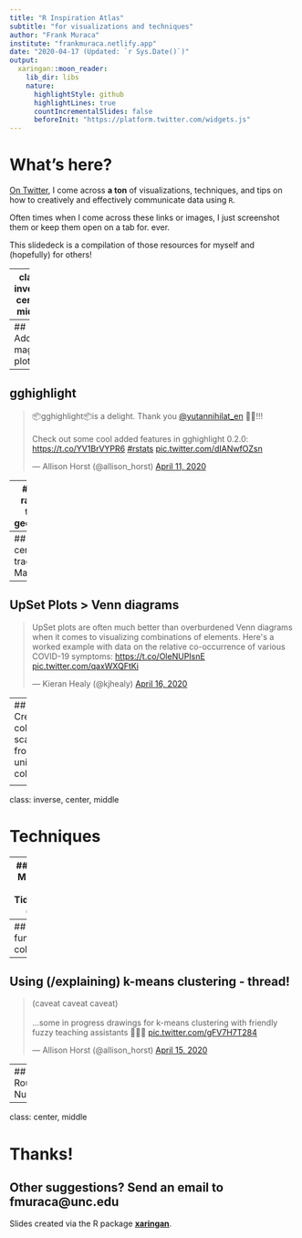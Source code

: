 ```yaml
---
title: "R Inspiration Atlas"
subtitle: "for visualizations and techniques"
author: "Frank Muraca"
institute: "frankmuraca.netlify.app"
date: "2020-04-17 (Updated: `r Sys.Date()`)"
output:
  xaringan::moon_reader:
    lib_dir: libs
    nature:
      highlightStyle: github
      highlightLines: true
      countIncrementalSlides: false
      beforeInit: "https://platform.twitter.com/widgets.js"
---
```

# What's here?

[On Twitter](https://twitter.com/search?q=%23Rstats&src=typed_query), I come across **a ton** of visualizations, techniques, and tips on how to creatively and effectively communicate data using `R`. 

Often times when I come across these links or images, I just screenshot them or keep them open on a tab for. ever. 

This slidedeck is a compilation of those resources for myself and (hopefully) for others! 


---
class: inverse, center, middle

# Visualizations

--- 
## Adding maginal plots
<blockquote class="twitter-tweet"><p lang="en" dir="ltr">Small pleasures today: learning to use <a href="https://twitter.com/hashtag/rstats?src=hash&amp;ref_src=twsrc%5Etfw">#rstats</a> cowplot to add marginal plots to my figures. Found this tutorial by <a href="https://twitter.com/lpreding?ref_src=twsrc%5Etfw">@lpreding</a> super helpful:<a href="https://t.co/1FVdoHisJd">https://t.co/1FVdoHisJd</a> <a href="https://t.co/5caeXZxG40">pic.twitter.com/5caeXZxG40</a></p>&mdash; Kaija Gahm (@kaija_bean) <a href="https://twitter.com/kaija_bean/status/1247568735004590082?ref_src=twsrc%5Etfw">April 7, 2020</a></blockquote> <script async src="https://platform.twitter.com/widgets.js" charset="utf-8"></script>

---
## gghighlight
<blockquote class="twitter-tweet"><p lang="en" dir="ltr">📦gghighlight📦is a delight. Thank you <a href="https://twitter.com/yutannihilat_en?ref_src=twsrc%5Etfw">@yutannihilat_en</a> 🥳🎉!!! <br><br>Check out some cool added features in gghighlight 0.2.0: <a href="https://t.co/YV1BrVYPR6">https://t.co/YV1BrVYPR6</a> <a href="https://twitter.com/hashtag/rstats?src=hash&amp;ref_src=twsrc%5Etfw">#rstats</a> <a href="https://t.co/dIANwfOZsn">pic.twitter.com/dIANwfOZsn</a></p>&mdash; Allison Horst (@allison_horst) <a href="https://twitter.com/allison_horst/status/1248765119334498305?ref_src=twsrc%5Etfw">April 11, 2020</a></blockquote> <script async src="https://platform.twitter.com/widgets.js" charset="utf-8"></script>

---
## Show rank over time w/ geom_bump
<blockquote class="twitter-tweet"><p lang="en" dir="ltr">A new geom for ggplot, geom_bump shows rank over time. Check it out on github. <a href="https://twitter.com/hashtag/rstats?src=hash&amp;ref_src=twsrc%5Etfw">#rstats</a> <a href="https://twitter.com/hashtag/dataviz?src=hash&amp;ref_src=twsrc%5Etfw">#dataviz</a> <a href="https://t.co/mjJclPPoua">https://t.co/mjJclPPoua</a> <a href="https://t.co/U1jNAY0aX3">pic.twitter.com/U1jNAY0aX3</a></p>&mdash; David Sjöberg (@davsjob) <a href="https://twitter.com/davsjob/status/1231958958761484290?ref_src=twsrc%5Etfw">February 24, 2020</a></blockquote> <script async src="https://platform.twitter.com/widgets.js" charset="utf-8"></script>

---
## Exploring census tracts with Mapbox
<blockquote class="twitter-tweet"><p lang="en" dir="ltr">In the GitHub version of <a href="https://twitter.com/hashtag/rstats?src=hash&amp;ref_src=twsrc%5Etfw">#rstats</a> tidycensus, you can now grab ACS data + geometry for all 74,000 Census tracts in the US, explorable on a <a href="https://twitter.com/Mapbox?ref_src=twsrc%5Etfw">@Mapbox</a> map with mapdeck <a href="https://t.co/rCUP8QKv6m">https://t.co/rCUP8QKv6m</a> <a href="https://t.co/1wxESbaG7T">pic.twitter.com/1wxESbaG7T</a></p>&mdash; Kyle Walker (@kyle_e_walker) <a href="https://twitter.com/kyle_e_walker/status/1250879454848716800?ref_src=twsrc%5Etfw">April 16, 2020</a></blockquote> <script async src="https://platform.twitter.com/widgets.js" charset="utf-8"></script>

---
## UpSet Plots > Venn diagrams
<blockquote class="twitter-tweet"><p lang="en" dir="ltr">UpSet plots are often much better than overburdened Venn diagrams when it comes to visualizing combinations of elements. Here&#39;s a worked example with data on the relative co-occurrence of various COVID-19 symptoms: <a href="https://t.co/OleNUPIsnE">https://t.co/OleNUPIsnE</a> <a href="https://t.co/qaxWXQFtKi">pic.twitter.com/qaxWXQFtKi</a></p>&mdash; Kieran Healy (@kjhealy) <a href="https://twitter.com/kjhealy/status/1250887795096379394?ref_src=twsrc%5Etfw">April 16, 2020</a></blockquote> <script async src="https://platform.twitter.com/widgets.js" charset="utf-8"></script>

---
## Create color scale from unique color

<blockquote class="twitter-tweet"><p lang="en" dir="ltr">A little <a href="https://twitter.com/rstudio?ref_src=twsrc%5Etfw">@rstudio</a> add-in to create color scale from a unique color, because it&#39;s always fun to manipulate colors ! 🎨😁 <a href="https://twitter.com/hashtag/rstats?src=hash&amp;ref_src=twsrc%5Etfw">#rstats</a> <a href="https://twitter.com/hashtag/rshiny?src=hash&amp;ref_src=twsrc%5Etfw">#rshiny</a> <a href="https://t.co/CrnonoUiMm">https://t.co/CrnonoUiMm</a> <a href="https://t.co/0bo9g0UKNA">pic.twitter.com/0bo9g0UKNA</a></p>&mdash; dreamRs (@dreamRs_fr) <a href="https://twitter.com/dreamRs_fr/status/1250708416999436290?ref_src=twsrc%5Etfw">April 16, 2020</a></blockquote> <script async src="https://platform.twitter.com/widgets.js" charset="utf-8"></script>

---

class: inverse, center, middle

# Techniques


---
## Census Microdata w/ Tidycensus (soon)

<blockquote class="twitter-tweet"><p lang="en" dir="ltr">It&#39;s not ready for use yet, but <a href="https://twitter.com/uscensusbureau?ref_src=twsrc%5Etfw">@uscensusbureau</a> microdata access is coming to <a href="https://twitter.com/hashtag/rstats?src=hash&amp;ref_src=twsrc%5Etfw">#rstats</a> tidycensus in the near future... <a href="https://t.co/C2wgYXA9Pj">pic.twitter.com/C2wgYXA9Pj</a></p>&mdash; Kyle Walker (@kyle_e_walker) <a href="https://twitter.com/kyle_e_walker/status/1250883229466451974?ref_src=twsrc%5Etfw">April 16, 2020</a></blockquote> <script async src="https://platform.twitter.com/widgets.js" charset="utf-8"></script>



---
## Apply functions to column*S*!
<blockquote class="twitter-tweet"><p lang="en" dir="ltr">Excited about the very friendly dplyr::across() function in dplyr 1.0.0 🔥🤩 Thank you <a href="https://twitter.com/romain_francois?ref_src=twsrc%5Etfw">@romain_francois</a> <a href="https://twitter.com/hadleywickham?ref_src=twsrc%5Etfw">@hadleywickham</a> &amp; other contributors for this new jewel 💎 <a href="https://t.co/0sZf3tyH4B">https://t.co/0sZf3tyH4B</a><a href="https://twitter.com/hashtag/rstats?src=hash&amp;ref_src=twsrc%5Etfw">#rstats</a> <a href="https://t.co/vELx0IDg38">pic.twitter.com/vELx0IDg38</a></p>&mdash; Allison Horst (@allison_horst) <a href="https://twitter.com/allison_horst/status/1247188988672143360?ref_src=twsrc%5Etfw">April 6, 2020</a></blockquote> <script async src="https://platform.twitter.com/widgets.js" charset="utf-8"></script>

---
## Using (/explaining) k-means clustering - thread! 
<blockquote class="twitter-tweet"><p lang="en" dir="ltr">(caveat caveat caveat)<br><br>...some in progress drawings for k-means clustering with friendly fuzzy teaching assistants 👾👾👾 <a href="https://t.co/gFV7H7T284">pic.twitter.com/gFV7H7T284</a></p>&mdash; Allison Horst (@allison_horst) <a href="https://twitter.com/allison_horst/status/1250477975130140672?ref_src=twsrc%5Etfw">April 15, 2020</a></blockquote> <script async src="https://platform.twitter.com/widgets.js" charset="utf-8"></script>


---
## Rounding Numbers
<blockquote class="twitter-tweet"><p lang="en" dir="ltr">In the GitHub version of <a href="https://twitter.com/hashtag/rstats?src=hash&amp;ref_src=twsrc%5Etfw">#rstats</a> tidycensus, you can now grab ACS data + geometry for all 74,000 Census tracts in the US, explorable on a <a href="https://twitter.com/Mapbox?ref_src=twsrc%5Etfw">@Mapbox</a> map with mapdeck <a href="https://t.co/rCUP8QKv6m">https://t.co/rCUP8QKv6m</a> <a href="https://t.co/1wxESbaG7T">pic.twitter.com/1wxESbaG7T</a></p>&mdash; Kyle Walker (@kyle_e_walker) <a href="https://twitter.com/kyle_e_walker/status/1250879454848716800?ref_src=twsrc%5Etfw">April 16, 2020</a></blockquote> <script async src="https://platform.twitter.com/widgets.js" charset="utf-8"></script>

---

class: center, middle

# Thanks!

## Other suggestions? Send an email to fmuraca@unc.edu

Slides created via the R package [**xaringan**](https://github.com/yihui/xaringan).


